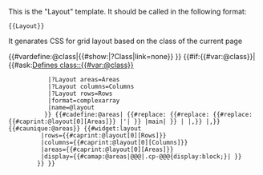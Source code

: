 <noinclude>
{{CSP alert}}
This is the "Layout" template. It should be called in the following format:


<pre>
{{Layout}}
</pre>

It genarates CSS for grid layout based on the class of the current page  

</noinclude><includeonly><!-- 
 -->{{#vardefine:@class|{{#show:{{FULLPAGENAME}}|?Class|link=none}} }}<!-- get the class of current page
 -->{{#if:{{#var:@class}}|<!-- 
        -->{{#ask:[[Defines class::{{#var:@class}}]]
			|?Layout areas=Areas
			|?Layout columns=Columns
			|?Layout rows=Rows
			|format=complexarray
			|name=@layout
		   }}<!-- get layout settings for the class
        -->{{#cadefine:@areas|<!-- create array for areas to enable
          -->{{#replace:<!--  remove '
             -->{{#replace:<!-- remove main
                -->{{#replace:<!-- replace spaces with ,
                  -->{{#caprint:@layout[0][Areas]}}<!-- 
                -->|'| }}<!-- 
             -->|main| }}<!-- 
           -->|<nowiki> </nowiki>|,}}<!-- 
        -->|,}}<!-- 
      -->{{#caunique:@areas}}<!-- remove doubles from array
      -->{{#widget:layout <!-- widget creates the css -->
          |rows={{#caprint:@layout[0][Rows]}}
          |columns={{#caprint:@layout[0][Columns]}}
          |areas={{#caprint:@layout[0][Areas]}}
          |display={{#camap:@areas|@@@|.cp-@@@{display:block;}| }} <!-- set display block for component classes-->
         }}<!-- 
 -->}}
</includeonly>